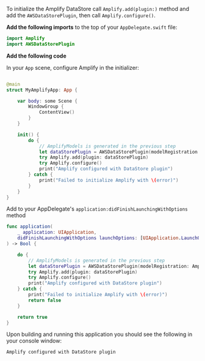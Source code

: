 To initialize the Amplify DataStore call `Amplify.add(plugin:)` method and add the `AWSDataStorePlugin`, then call `Amplify.configure()`.

**Add the following imports** to the top of your `AppDelegate.swift` file:

```swift
import Amplify
import AWSDataStorePlugin
```

**Add the following code**

<BlockSwitcher>

<Block name="SwiftUI">

In your `App` scene, configure Amplify in the initializer:

```swift

@main
struct MyAmplifyApp: App {

    var body: some Scene {
        WindowGroup {
            ContentView()
        }
    }

    init() {
        do {
            // AmplifyModels is generated in the previous step
            let dataStorePlugin = AWSDataStorePlugin(modelRegistration: AmplifyModels())
            try Amplify.add(plugin: dataStorePlugin)
            try Amplify.configure()
            print("Amplify configured with DataStore plugin")
        } catch {
            print("Failed to initialize Amplify with \(error)")
        }
    }
}
```

</Block>

<Block name="UIKit">

Add to your AppDelegate's `application:didFinishLaunchingWithOptions` method

```swift
func application(
    _ application: UIApplication,
    didFinishLaunchingWithOptions launchOptions: [UIApplication.LaunchOptionsKey: Any]?
) -> Bool {

    do {
        // AmplifyModels is generated in the previous step
        let dataStorePlugin = AWSDataStorePlugin(modelRegistration: AmplifyModels())
        try Amplify.add(plugin: dataStorePlugin)
        try Amplify.configure()
        print("Amplify configured with DataStore plugin")
    } catch {
        print("Failed to initialize Amplify with \(error)")
        return false
    }

    return true
}
```

</Block>

</BlockSwitcher>
Upon building and running this application you should see the following in your console window:

```console
Amplify configured with DataStore plugin
```

